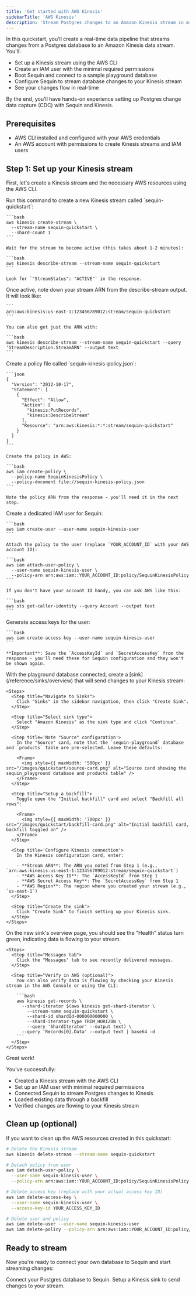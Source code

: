 ```yaml
---
title: 'Get started with AWS Kinesis'
sidebarTitle: 'AWS Kinesis'
description: 'Stream Postgres changes to an Amazon Kinesis stream in minutes with Sequin.'
---
```



In this quickstart, you'll create a real-time data pipeline that streams changes from a Postgres database to an Amazon Kinesis data stream. You'll:

- Set up a Kinesis stream using the AWS CLI
- Create an IAM user with the minimal required permissions
- Boot Sequin and connect to a sample playground database
- Configure Sequin to stream database changes to your Kinesis stream
- See your changes flow in real-time

By the end, you'll have hands-on experience setting up Postgres change data capture (CDC) with Sequin and Kinesis.

## Prerequisites

- AWS CLI installed and configured with your AWS credentials
- An AWS account with permissions to create Kinesis streams and IAM users

## Step 1: Set up your Kinesis stream

First, let's create a Kinesis stream and the necessary AWS resources using the AWS CLI.

<Steps>
  <Step title="Create a Kinesis stream">
    Run this command to create a new Kinesis stream called `sequin-quickstart`:

    ```bash
    aws kinesis create-stream \
      --stream-name sequin-quickstart \
      --shard-count 1
    ```

    Wait for the stream to become active (this takes about 1-2 minutes):

    ```bash
    aws kinesis describe-stream --stream-name sequin-quickstart
    ```

    Look for `"StreamStatus": "ACTIVE"` in the response.
  </Step>

  <Step title="Get your stream ARN">
    Once active, note down your stream ARN from the describe-stream output. It will look like:
    
    ```
    arn:aws:kinesis:us-east-1:123456789012:stream/sequin-quickstart
    ```

    You can also get just the ARN with:

    ```bash
    aws kinesis describe-stream --stream-name sequin-quickstart --query 'StreamDescription.StreamARN' --output text
    ```
  </Step>

  <Step title="Create an IAM policy">
    Create a policy file called `sequin-kinesis-policy.json`:

    ```json
    {
      "Version": "2012-10-17",
      "Statement": [
        {
          "Effect": "Allow",
          "Action": [
            "kinesis:PutRecords",
            "kinesis:DescribeStream"
          ],
          "Resource": "arn:aws:kinesis:*:*:stream/sequin-quickstart"
        }
      ]
    }
    ```

    Create the policy in AWS:

    ```bash
    aws iam create-policy \
      --policy-name SequinKinesisPolicy \
      --policy-document file://sequin-kinesis-policy.json
    ```

    Note the policy ARN from the response - you'll need it in the next step.
  </Step>

  <Step title="Create an IAM user">
    Create a dedicated IAM user for Sequin:

    ```bash
    aws iam create-user --user-name sequin-kinesis-user
    ```

    Attach the policy to the user (replace `YOUR_ACCOUNT_ID` with your AWS account ID):

    ```bash
    aws iam attach-user-policy \
      --user-name sequin-kinesis-user \
      --policy-arn arn:aws:iam::YOUR_ACCOUNT_ID:policy/SequinKinesisPolicy
    ```

    If you don't have your account ID handy, you can ask AWS like this:

    ```bash
    aws sts get-caller-identity --query Account --output text
    ```
    
  </Step>

  <Step title="Create access keys">
    Generate access keys for the user:

    ```bash
    aws iam create-access-key --user-name sequin-kinesis-user
    ```

    **Important**: Save the `AccessKeyId` and `SecretAccessKey` from the response - you'll need these for Sequin configuration and they won't be shown again.
  </Step>
</Steps>

<Steps titleSize="h2">
  <QuickstartInitialSteps />
  <Step title="Create a Kinesis Sink" icon="aws">
    With the playground database connected, create a [sink](/reference/sinks/overview) that will send changes to your Kinesis stream:

    <Steps>
      <Step title="Navigate to Sinks">
        Click "Sinks" in the sidebar navigation, then click "Create Sink".
      </Step>

      <Step title="Select sink type">
        Select "Amazon Kinesis" as the sink type and click "Continue".
      </Step>

      <Step title='Note "Source" configuration'>
        In the "Source" card, note that the `sequin-playground` database and `products` table are pre-selected. Leave these defaults:

        <Frame>
          <img style={{ maxWidth: '500px' }} src="/images/quickstart/source-card.png" alt="Source card showing the sequin_playground database and products table" />
        </Frame>
      </Step>

      <Step title="Setup a backfill">
        Toggle open the "Initial backfill" card and select "Backfill all rows":

        <Frame>
          <img style={{ maxWidth: '700px' }} src="/images/quickstart/backfill-card.png" alt="Initial backfill card, backfill toggled on" />
        </Frame>
      </Step>

      <Step title='Configure Kinesis connection'>
        In the Kinesis configuration card, enter:
        
        - **Stream ARN**: The ARN you noted from Step 1 (e.g., `arn:aws:kinesis:us-east-1:123456789012:stream/sequin-quickstart`)
        - **AWS Access Key ID**: The `AccessKeyId` from Step 1
        - **AWS Secret Access Key**: The `SecretAccessKey` from Step 1
        - **AWS Region**: The region where you created your stream (e.g., `us-east-1`)
      </Step>

      <Step title="Create the sink">
        Click "Create Sink" to finish setting up your Kinesis sink.
      </Step>
    </Steps>
  </Step>

  <Step title="See changes flow to your Kinesis stream" icon="waveform-lines">
    On the new sink's overview page, you should see the "Health" status turn green, indicating data is flowing to your stream.

    <Steps>
      <Step title="Messages tab">
        Click the "Messages" tab to see recently delivered messages.
      </Step>

      <Step title="Verify in AWS (optional)">
        You can also verify data is flowing by checking your Kinesis stream in the AWS Console or using the CLI:

        ```bash
        aws kinesis get-records \
          --shard-iterator $(aws kinesis get-shard-iterator \
            --stream-name sequin-quickstart \
            --shard-id shardId-000000000000 \
            --shard-iterator-type TRIM_HORIZON \
            --query 'ShardIterator' --output text) \
          --query 'Records[0].Data' --output text | base64 -d
        ```
      </Step>
    </Steps>
  </Step>
</Steps>

<Check>
  Great work!
</Check>

You've successfully:

- Created a Kinesis stream with the AWS CLI
- Set up an IAM user with minimal required permissions
- Connected Sequin to stream Postgres changes to Kinesis
- Loaded existing data through a backfill
- Verified changes are flowing to your Kinesis stream

## Clean up (optional)

If you want to clean up the AWS resources created in this quickstart:

```bash
# Delete the Kinesis stream
aws kinesis delete-stream --stream-name sequin-quickstart

# Detach policy from user
aws iam detach-user-policy \
  --user-name sequin-kinesis-user \
  --policy-arn arn:aws:iam::YOUR_ACCOUNT_ID:policy/SequinKinesisPolicy

# Delete access key (replace with your actual access key ID)
aws iam delete-access-key \
  --user-name sequin-kinesis-user \
  --access-key-id YOUR_ACCESS_KEY_ID

# Delete user and policy
aws iam delete-user --user-name sequin-kinesis-user
aws iam delete-policy --policy-arn arn:aws:iam::YOUR_ACCOUNT_ID:policy/SequinKinesisPolicy
```

## Ready to stream

Now you're ready to connect your own database to Sequin and start streaming changes:

<CardGroup cols={2}>
  <Card title="Guide: Connect Postgres" icon="elephant" href="/connect-postgres">
    Connect your Postgres database to Sequin.
  </Card>
  <Card title="Guide: Setting up a Kinesis sink" icon="aws" href="/how-to/stream-postgres-to-kinesis">
    Setup a Kinesis sink to send changes to your stream.
  </Card>
</CardGroup>
